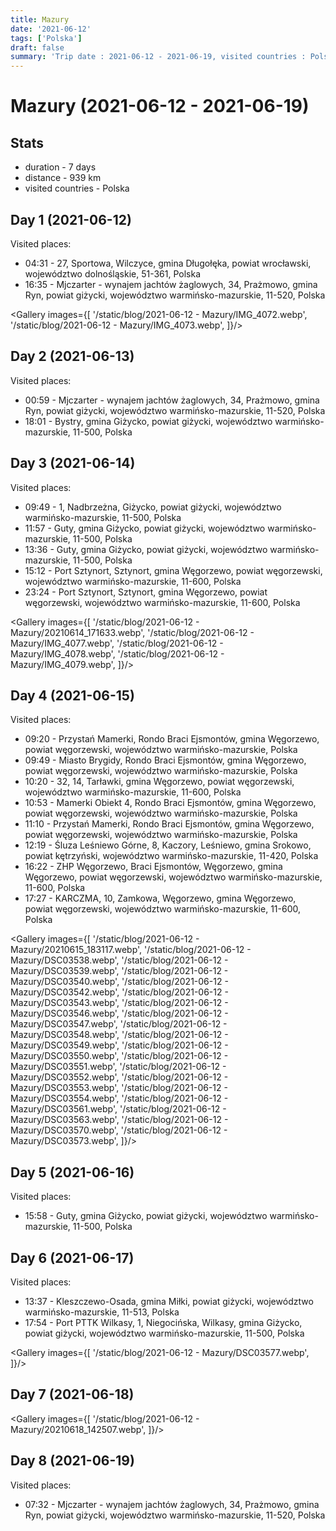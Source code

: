 ```yaml
---
title: Mazury
date: '2021-06-12'
tags: ['Polska']
draft: false
summary: 'Trip date : 2021-06-12 - 2021-06-19, visited countries : Polska, distance : 939'
---
```


# Mazury (2021-06-12 - 2021-06-19)
## Stats
- duration - 7 days
- distance - 939 km
- visited countries - Polska

## Day 1 (2021-06-12)
Visited places:
- 04:31 - 27, Sportowa, Wilczyce, gmina Długołęka, powiat wrocławski, województwo dolnośląskie, 51-361, Polska
- 16:35 - Mjczarter - wynajem jachtów żaglowych, 34, Prażmowo, gmina Ryn, powiat giżycki, województwo warmińsko-mazurskie, 11-520, Polska

<Gallery images={[
	'/static/blog/2021-06-12 - Mazury/IMG_4072.webp',
	'/static/blog/2021-06-12 - Mazury/IMG_4073.webp',
	]}/>

## Day 2 (2021-06-13)
Visited places:
- 00:59 - Mjczarter - wynajem jachtów żaglowych, 34, Prażmowo, gmina Ryn, powiat giżycki, województwo warmińsko-mazurskie, 11-520, Polska
- 18:01 - Bystry, gmina Giżycko, powiat giżycki, województwo warmińsko-mazurskie, 11-500, Polska

## Day 3 (2021-06-14)
Visited places:
- 09:49 - 1, Nadbrzeżna, Giżycko, powiat giżycki, województwo warmińsko-mazurskie, 11-500, Polska
- 11:57 - Guty, gmina Giżycko, powiat giżycki, województwo warmińsko-mazurskie, 11-500, Polska
- 13:36 - Guty, gmina Giżycko, powiat giżycki, województwo warmińsko-mazurskie, 11-500, Polska
- 15:12 - Port Sztynort, Sztynort, gmina Węgorzewo, powiat węgorzewski, województwo warmińsko-mazurskie, 11-600, Polska
- 23:24 - Port Sztynort, Sztynort, gmina Węgorzewo, powiat węgorzewski, województwo warmińsko-mazurskie, 11-600, Polska

<Gallery images={[
	'/static/blog/2021-06-12 - Mazury/20210614_171633.webp',
	'/static/blog/2021-06-12 - Mazury/IMG_4077.webp',
	'/static/blog/2021-06-12 - Mazury/IMG_4078.webp',
	'/static/blog/2021-06-12 - Mazury/IMG_4079.webp',
	]}/>

## Day 4 (2021-06-15)
Visited places:
- 09:20 - Przystań Mamerki, Rondo Braci Ejsmontów, gmina Węgorzewo, powiat węgorzewski, województwo warmińsko-mazurskie, Polska
- 09:49 - Miasto Brygidy, Rondo Braci Ejsmontów, gmina Węgorzewo, powiat węgorzewski, województwo warmińsko-mazurskie, Polska
- 10:20 - 32, 14, Tarławki, gmina Węgorzewo, powiat węgorzewski, województwo warmińsko-mazurskie, 11-600, Polska
- 10:53 - Mamerki Obiekt 4, Rondo Braci Ejsmontów, gmina Węgorzewo, powiat węgorzewski, województwo warmińsko-mazurskie, Polska
- 11:10 - Przystań Mamerki, Rondo Braci Ejsmontów, gmina Węgorzewo, powiat węgorzewski, województwo warmińsko-mazurskie, Polska
- 12:19 - Śluza Leśniewo Górne, 8, Kaczory, Leśniewo, gmina Srokowo, powiat kętrzyński, województwo warmińsko-mazurskie, 11-420, Polska
- 16:22 - ZHP Węgorzewo, Braci Ejsmontów, Węgorzewo, gmina Węgorzewo, powiat węgorzewski, województwo warmińsko-mazurskie, 11-600, Polska
- 17:27 - KARCZMA, 10, Zamkowa, Węgorzewo, gmina Węgorzewo, powiat węgorzewski, województwo warmińsko-mazurskie, 11-600, Polska

<Gallery images={[
	'/static/blog/2021-06-12 - Mazury/20210615_183117.webp',
	'/static/blog/2021-06-12 - Mazury/DSC03538.webp',
	'/static/blog/2021-06-12 - Mazury/DSC03539.webp',
	'/static/blog/2021-06-12 - Mazury/DSC03540.webp',
	'/static/blog/2021-06-12 - Mazury/DSC03542.webp',
	'/static/blog/2021-06-12 - Mazury/DSC03543.webp',
	'/static/blog/2021-06-12 - Mazury/DSC03546.webp',
	'/static/blog/2021-06-12 - Mazury/DSC03547.webp',
	'/static/blog/2021-06-12 - Mazury/DSC03548.webp',
	'/static/blog/2021-06-12 - Mazury/DSC03549.webp',
	'/static/blog/2021-06-12 - Mazury/DSC03550.webp',
	'/static/blog/2021-06-12 - Mazury/DSC03551.webp',
	'/static/blog/2021-06-12 - Mazury/DSC03552.webp',
	'/static/blog/2021-06-12 - Mazury/DSC03553.webp',
	'/static/blog/2021-06-12 - Mazury/DSC03554.webp',
	'/static/blog/2021-06-12 - Mazury/DSC03561.webp',
	'/static/blog/2021-06-12 - Mazury/DSC03563.webp',
	'/static/blog/2021-06-12 - Mazury/DSC03570.webp',
	'/static/blog/2021-06-12 - Mazury/DSC03573.webp',
	]}/>

## Day 5 (2021-06-16)
Visited places:
- 15:58 - Guty, gmina Giżycko, powiat giżycki, województwo warmińsko-mazurskie, 11-500, Polska

## Day 6 (2021-06-17)
Visited places:
- 13:37 - Kleszczewo-Osada, gmina Miłki, powiat giżycki, województwo warmińsko-mazurskie, 11-513, Polska
- 17:54 - Port PTTK Wilkasy, 1, Niegocińska, Wilkasy, gmina Giżycko, powiat giżycki, województwo warmińsko-mazurskie, 11-500, Polska

<Gallery images={[
	'/static/blog/2021-06-12 - Mazury/DSC03577.webp',
	]}/>

## Day 7 (2021-06-18)

<Gallery images={[
	'/static/blog/2021-06-12 - Mazury/20210618_142507.webp',
	]}/>

## Day 8 (2021-06-19)
Visited places:
- 07:32 - Mjczarter - wynajem jachtów żaglowych, 34, Prażmowo, gmina Ryn, powiat giżycki, województwo warmińsko-mazurskie, 11-520, Polska

